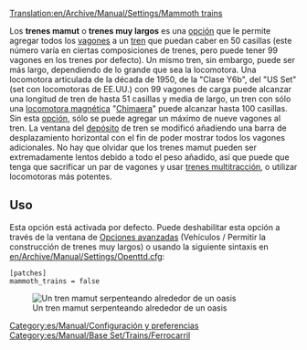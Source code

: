 [[Translation:en/Archive/Manual/Settings/Mammoth trains]]

Los '''trenes mamut''' o '''trenes muy largos''' es una [[es/Archive/Manual/Settings/Opciones avanzadas|opción]] que le permite agregar todos los [[es/Manual/Trenes|vagones]] a un [[es/Manual/Trenes|tren]] que puedan caber en 50 casillas (este número varía en ciertas composiciones de trenes, pero puede tener 99 vagones en los trenes por defecto). Un mismo tren, sin embargo, puede ser más largo, dependiendo de lo grande que sea la locomotora. Una locomotora articulada de la década de 1950, de la "Clase Y6b", del "US Set" (set con locomotoras de EE.UU.) con 99 vagones de carga puede alcanzar una longitud de tren de hasta 51 casillas y  media de largo, un tren con sólo una [[es/Manual/Base Set/MagLev|locomotora magnética]] "[[es/Manual/Base Set/Trains/Lev4 'Chimaera'|Chimaera]]" puede alcanzar hasta 100 casillas. Sin esta [[es/Archive/Manual/Settings/Opciones avanzadas|opción]], sólo se puede agregar un máximo de nueve vagones al tren. La ventana del [[es/Manual/Depósitos|depósito]] de tren se modificó añadiendo una barra de desplazamiento horizontal con el fin de poder mostrar todos los vagones adicionales. No hay que olvidar que los trenes mamut pueden ser extremadamente lentos debido a todo el peso añadido, así que puede que tenga que sacrificar un par de vagones y usar [[es/Archive/Manual/Trenes Multitracción|trenes multitracción]], o utilizar locomotoras más potentes.

== Uso ==
Esta opción está activada por defecto. Puede deshabilitar esta opción a través de la ventana de [[es/Archive/Manual/Settings/Opciones avanzadas/Vehículos#permitir-la-construccion-de-trenes-muy-largos|Opciones avanzadas]] (Vehículos / Permitir la construcción de trenes muy largos) o usando la siguiente sintaxis en [[en/Archive/Manual/Settings/Openttd.cfg]]:
<pre>
[patches]
mammoth_trains = false
</pre>
[[File:en/Archive/Manual/Settings/MammothTrains.png|center|frame|Un tren mamut serpenteando alrededor de un oasis]]

[[Category:es/Manual/Configuración y preferencias]]
[[Category:es/Manual/Base Set/Trains/Ferrocarril]]